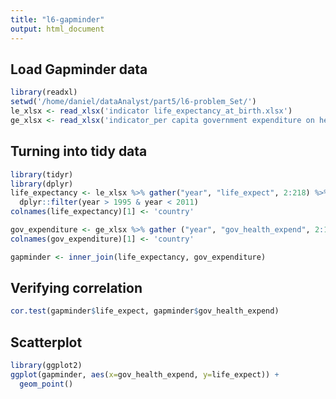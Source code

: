 ```yaml
---
title: "l6-gapminder"
output: html_document
---
```


## Load Gapminder data

```r
library(readxl)
setwd('/home/daniel/dataAnalyst/part5/l6-problem_Set/')
le_xlsx <- read_xlsx('indicator life_expectancy_at_birth.xlsx')
ge_xlsx <- read_xlsx('indicator_per capita government expenditure on health at average exchange rate (us$).xlsx')

```

## Turning into tidy data
```r
library(tidyr)
library(dplyr)
life_expectancy <- le_xlsx %>% gather("year", "life_expect", 2:218) %>%
  dplyr::filter(year > 1995 & year < 2011)
colnames(life_expectancy)[1] <- 'country'

gov_expenditure <- ge_xlsx %>% gather ("year", "gov_health_expend", 2:17)
colnames(gov_expenditure)[1] <- 'country'

gapminder <- inner_join(life_expectancy, gov_expenditure)
```

## Verifying correlation
```r
cor.test(gapminder$life_expect, gapminder$gov_health_expend)
```

## Scatterplot
```r
library(ggplot2)
ggplot(gapminder, aes(x=gov_health_expend, y=life_expect)) +
  geom_point()
```

